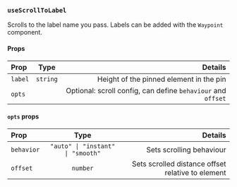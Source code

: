 ### `useScrollToLabel`

Scrolls to the label name you pass. Labels can be added with the `Waypoint` component.

#### Props

| Prop    |   Type   |                                                      Details |
| :------ | :------: | -----------------------------------------------------------: |
| `label` | `string` |                      Height of the pinned element in the pin |
| `opts`  |          | Optional: scroll config, can define `behaviour` and `offset` |

#### `opts` props

| Prop       |               Type                |                                           Details |
| :--------- | :-------------------------------: | ------------------------------------------------: |
| `behavior` | `"auto" \| "instant" \| "smooth"` |                          Sets scrolling behaviour |
| `offset`   |             `number`              | Sets scrolled distance offset relative to element |
